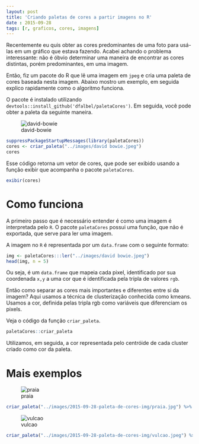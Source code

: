 ```yaml
---
layout: post
title: 'Criando paletas de cores a partir imagens no R'
date : 2015-09-28
tags: [r, graficos, cores, imagens]
--- 
```


Recentemente eu quis obter as cores predominantes de uma foto para usá-las em um gráfico que estava fazendo. Acabei achando o problema interessante: não é óbvio determinar uma maneira de encontrar as cores distintas, porém predominantes, em uma imagem.

Então, fiz um pacote do R que lê uma imagem em `jpeg` e cria uma paleta de cores baseada nesta imagem. Abaixo mostro um exemplo, em seguida explico rapidamente como o algoritmo funciona.

O pacote é instalado utilizando `devtools::install_github('dfalbel/paletaCores')`. Em seguida, você pode obter a paleta da seguinte maneira.

![david-bowie](https://vice-images.vice.com/images/content-images/2015/09/09/mick-rock-tk-body-image-1441819666.jpg?resize=*:*&output-quality=)


```r
suppressPackageStartupMessages(library(paletaCores))
cores <- criar_paleta("../images/david bowie.jpeg")
cores
```

Esse código retorna um vetor de cores, que pode ser exibido usando a função exibir que acompanha o pacote `paletaCores`.

```r
exibir(cores)
```

# Como funciona

A primeiro passo que é necessário entender é como uma imagem é interpretada pelo `R`. O pacote `paletaCores` possui uma função, que não é exportada, que serve para ler uma imagem.

A imagem no `R` é representada por um `data.frame` com o seguinte formato:

```r
img <- paletaCores:::ler("../images/david bowie.jpeg")
head(img, n = 5)
```

Ou seja, é um `data.frame` que mapeia cada pixel, identificado por sua coordenada `x,y` a uma cor que é identificada pela trípla de valores `rgb`.

Então como separar as cores mais importantes e diferentes entre si da imagem? Aqui usamos a técnica de clusterização conhecida como kmeans. Usamos a cor, definida pelas tripla rgb como variáveis que diferenciam os pixels. 

Veja o código da função `criar_paleta`.

```r
paletaCores::criar_paleta
```

Utilizamos, em seguida, a cor representada pelo centróide de cada cluster criado como cor da paleta.

# Mais exemplos

![praia](/images/2015-09-28-paleta-de-cores-img/praia.jpg)

```r
criar_paleta("../images/2015-09-28-paleta-de-cores-img/praia.jpg") %>% exibir
```

![vulcao](/images/2015-09-28-paleta-de-cores-img/vulcao.jpeg)

```r
criar_paleta("../images/2015-09-28-paleta-de-cores-img/vulcao.jpeg") %>% exibir
```










